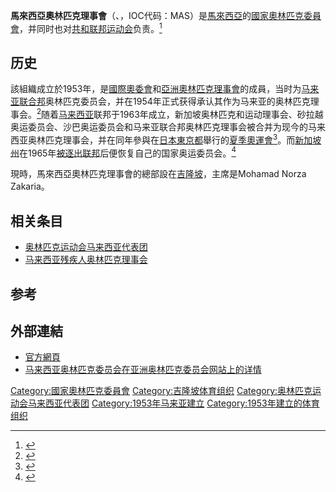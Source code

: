 {{Infobox National Olympic Committee
| title = 馬來西亞奧林匹克理事會
| logo = Olympic Council of Malaysia logo.svg
| 國家或地區 = MAS
| 國家或地區編碼 = MAS
| 成立日期 = 1953年
| 加入國際奧委會 = 1954年
| 所屬成員 = [[亚洲奥林匹克委员会|亚洲奥林匹克委员会]]
| 總部 = {{MAS}}50150{{KL}}汉惹拔路奥委会大厦Mezzanine Floor
| 主席 = Mohamad Norza Zakaria
| 秘書長 = 刘姳助<ref>{{cite web|url=http://www.zaobao.com.sg/special/report/singapore/2017seagames/sideline/story20170825-789864|title=马国16名运动员食物中毒|date=2017-08-25|publisher=|access-date=2017-08-26|archive-date=2017-08-26|archive-url=https://web.archive.org/web/20170826160244/http://www.zaobao.com.sg/special/report/singapore/2017seagames/sideline/story20170825-789864|dead-url=no}}</ref>
| 網頁 = [http://www.olympic.org.my/ 官方網頁]
}}

'''馬來西亞奧林匹克理事會'''（{{lang-en|Olympic Council of Malaysia}}、{{lang-ms|Majlis Olimpik Malaysia}}，IOC代码：MAS）是[[馬來西亞|馬來西亞]]的[[國家奧林匹克委員會|國家奧林匹克委員會]]，并同时也对[[共和联邦运动会|共和联邦运动会]]负责。<ref>{{cite web|title=Malaysia at the Commonwealth Games|url=http://www.thecgf.com/countries/intro.asp?countryid=36|publisher={{tsl|en|Commonwealth Games Federation}}|accessdate=18 November 2012|archive-url=https://web.archive.org/web/20160304203649/http://www.thecgf.com/countries/intro.asp?countryid=36|archive-date=2016-03-04|dead-url=yes}}</ref>

==历史==
該組織成立於1953年，是[[國際奧委會|國際奧委會]]和[[亞洲奧林匹克理事會|亞洲奧林匹克理事會]]的成員，当时为[[马来亚联合邦|马来亚联合邦]]奥林匹克委员会，并在1954年正式获得承认其作为马来亚的奥林匹克理事会。<ref>{{cite web|url=http://www.ocasia.org/NOCS/Ch_NocsContact.aspx?iExK6qsiU4pMA+vVNxMm7Q==|title=亚奥理事会 : 国家、地区奥委会|work=www.ocasia.org|access-date=2017-08-26|archive-url=https://web.archive.org/web/20180210122124/http://www.ocasia.org/NOCS/Ch_NocsContact.aspx?iExK6qsiU4pMA+vVNxMm7Q==|archive-date=2018-02-10|dead-url=yes}}</ref>随着[[马来西亚|马来西亚]]联邦于1963年成立，新加坡奥林匹克和运动理事会、砂拉越奥运委员会、沙巴奥运委员会和马来亚联合邦奥林匹克理事会被合并为现今的马来西亚奥林匹克理事会，并在同年參與在[[日本|日本]][[東京都|東京都]]舉行的[[1964年夏季奧林匹克運動會|夏季奧運會]]<ref>{{cite web|url=http://www.sports-reference.com/olympics/countries/MAS/|title=Olympic History of Malaysia|work=Olympics at Sports-Reference.com|access-date=2014-02-08|archive-url=https://web.archive.org/web/20130816165050/http://www.sports-reference.com/olympics/countries/MAS/|archive-date=2013-08-16|dead-url=yes}}</ref>。而[[新加坡州|新加坡州]]在1965年[[1965年新加坡独立协议|被逐出联邦]]后便恢复自己的国家奥运委员会。<ref>{{cite web|title=History of the Olympic Council of Malaysia 1953 to 1998|url=http://projectfx.net/projectfx/history.php|publisher=Olympic Council of Malaysia|accessdate=25 November 2012|deadurl=yes|archiveurl=https://web.archive.org/web/20160304030655/http://projectfx.net/projectfx/history.php|archivedate=2016年3月4日}}</ref>

現時，馬來西亞奧林匹克理事會的總部設在[[吉隆坡|吉隆坡]]，主席是Mohamad Norza Zakaria。

==相关条目==
* [[奥林匹克运动会马来西亚代表团|奥林匹克运动会马来西亚代表团]]
* [[马来西亚残疾人奥林匹克理事会|马来西亚残疾人奥林匹克理事会]]

==参考==
{{Portal box|马来西亚|体育}}
{{reflist}}

==外部連結==
* [https://web.archive.org/web/20140714122637/http://olympic.org.my/ 官方網頁]
* [https://web.archive.org/web/20090728105959/http://www.ocasia.org/Nocs/NocsContact.aspx?NContact=26 马来西亚奥林匹克委员会在亚洲奥林匹克委员会网站上的详情]

{{OCA}}

[[Category:國家奧林匹克委員會|Category:國家奧林匹克委員會]]
[[Category:吉隆坡体育组织|Category:吉隆坡体育组织]]
[[Category:奥林匹克运动会马来西亚代表团|Category:奥林匹克运动会马来西亚代表团]]
[[Category:1953年马来亚建立|Category:1953年马来亚建立]]
[[Category:1953年建立的体育组织|Category:1953年建立的体育组织]]